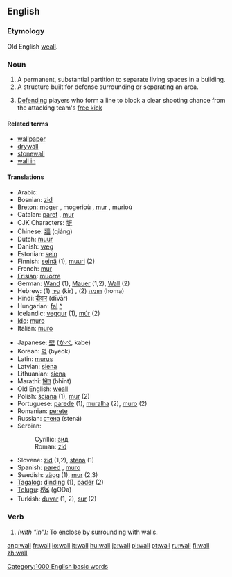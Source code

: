 ==English==

{{rank|honour|individual|girls|808|wall|cry|step|turning}}

===Etymology===
Old English [[weall]].

===Noun===
{{en-noun-reg}}

# A permanent, substantial partition to separate living spaces in a building.
# A structure built for defense surrounding or separating an area.
# {{football}} [[Defend]]ing players who form a line to block a clear shooting chance from the attacking team's [[free kick]]
====Related terms====
*[[wallpaper]]
*[[drywall]]
*[[stonewall]]
*[[wall in]]

====Translations====
{{top}}
*Arabic: {{ARchar|[[حائط]]}} {{Unicode|(ħá:’iʈ)}} {{m}}
*Bosnian: [[zid#Bosnian|zid]] {{m}}
*[[Breton]]: [[moger]] {{f}}, mogerioù {{p}}, [[mur]] {{f}}, murioù {{p}}
*Catalan: [[paret]] {{f}}, [[mur]] {{m}}
*CJK Characters: [[塀]]
*Chinese: [[牆]] (qiáng)
*Dutch: [[muur]]
*Danish: [[væg]]
*Estonian: [[sein#Estonian|sein]]
*Finnish: [[seinä]] (1), [[muuri]] (2)
*French: [[mur]] {{m}}
*[[Frisian]]: [[muorre]]
*German: [[Wand]] {{f}} (1), [[Mauer]] {{f}} (1,2), [[Wall]] {{m}} (2)
*Hebrew: [[קיר]] {{m}} (1) (kir) , [[חומה]] {{f}} (2) (homa)
*Hindi: [[दीवार]] (dīvār)
*Hungarian: [[fal]] [[:hu:fal|^]] 
*Icelandic: [[veggur]] {{m}} (1), [[múr]] {{m}} (2) 
*[[Ido]]: [[muro]]
*Italian: [[muro]] {{m}}
{{mid}}
*Japanese: [[壁]] ([[かべ]], kabe)
*Korean: [[벽]] (byeok)
*Latin: [[murus]] {{m}}
*Latvian: [[siena]]
*Lithuanian: [[siena]]
*Marathi: [[भिंत]] (bhint)
*Old English: [[weall]] {{m}}
*Polish: [[ściana]] {{f}} (1), [[mur]] {{m}} (2)
*Portuguese: [[parede]] {{f}} (1), [[muralha]] {{f}} (2), [[muro]] {{m}} (2)
*Romanian: [[perete]] {{m}}
*Russian: [[стена]] (stená) {{f}}
*Serbian:
*:Cyrillic: [[зид#Serbian|зид]] {{m}}
*:Roman: [[zid#Serbian|zid]] {{m}}
*Slovene: [[zid]] {{m}} (1,2), [[stena]] {{f}} (1)
*Spanish: [[pared]] {{f}}, [[muro]] {{m}}
*Swedish: [[vägg]] {{c}} (1), [[mur]] {{c}} (2,3)
*[[Tagalog]]: [[dinding]] (1), [[padér]] (2)
*[[Telugu]]: [[గోడ]] (gODa)
*Turkish: [[duvar]] (1, 2), [[sur#Turkish|sur]] (2)
{{bottom}}

===Verb===
{{en-infl-reg-consonant|wall||}}

# ''(with "in"):'' To enclose by surrounding with walls.

[[Category:1000 English basic words]]

[[ang:wall]]
[[fr:wall]]
[[io:wall]]
[[it:wall]]
[[hu:wall]]
[[ja:wall]]
[[pl:wall]]
[[pt:wall]]
[[ru:wall]]
[[fi:wall]]
[[zh:wall]]